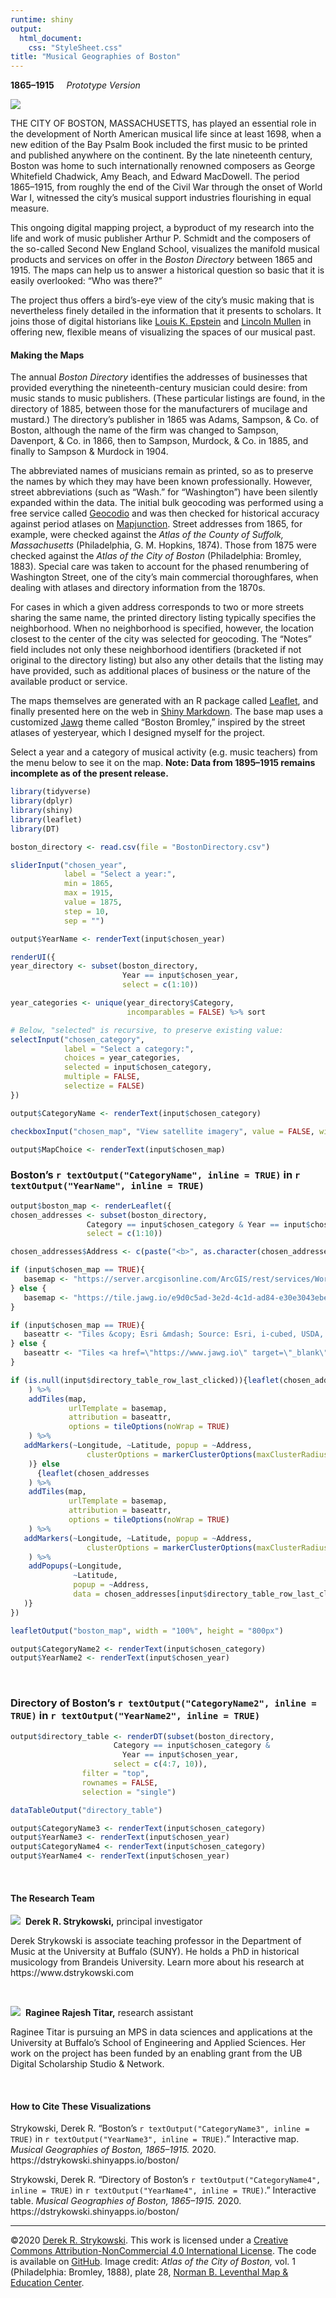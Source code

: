 ```yaml
---
runtime: shiny
output:
  html_document:
    css: "StyleSheet.css"
title: "Musical Geographies of Boston"
---
```


**1865–1915** &nbsp;      &nbsp; *Prototype Version*

![](Bromley1888Banner.jpg)

THE CITY OF BOSTON, MASSACHUSETTS, has played an essential role in the development of North American musical life since at least 1698, when a new edition of the Bay Psalm Book included the first music to be printed and published anywhere on the continent. By the late nineteenth century, Boston was home to such internationally renowned composers as George Whitefield Chadwick, Amy Beach, and Edward MacDowell. The period 1865–1915, from roughly the end of the Civil War through the onset of World War I, witnessed the city’s musical support industries flourishing in equal measure.

This ongoing digital mapping project, a byproduct of my research into the life and work of music publisher Arthur P. Schmidt and the composers of the so-called Second New England School, visualizes the manifold musical products and services on offer in the *Boston Directory* between 1865 and 1915. The maps can help us to answer a historical question so basic that it is easily overlooked: “Who was there?” 

The project thus offers a bird’s-eye view of the city’s music making that is nevertheless finely detailed in the information that it presents to scholars. It joins those of digital historians like [Louis K. Epstein](https://musicalgeography.org/) and [Lincoln Mullen](https://lincolnmullen.com) in offering new, flexible means of visualizing the spaces of our musical past.

#### Making the Maps

The annual *Boston Directory* identifies the addresses of businesses that provided everything the nineteenth-century musician could desire: from music stands to music publishers. (These particular listings are found, in the directory of 1885, between those for the manufacturers of mucilage and mustard.) The directory’s publisher in 1865 was Adams, Sampson, & Co. of Boston, although the name of the firm was changed to Sampson, Davenport, & Co. in 1866, then to Sampson, Murdock, & Co. in 1885, and finally to Sampson & Murdock in 1904.

The abbreviated names of musicians remain as printed, so as to preserve the names by which they may have been known professionally. However, street abbreviations (such as “Wash.” for “Washington”) have been silently expanded within the data. The initial bulk geocoding was performed using a free service called [Geocodio](https://www.geocod.io/upload/) and was then checked for historical accuracy against period atlases on [Mapjunction](https://www.mapjunction.com). Street addresses from 1865, for example, were checked against the *Atlas of the County of Suffolk, Massachusetts* (Philadelphia, G. M. Hopkins, 1874). Those from 1875 were checked against the *Atlas of the City of Boston* (Philadelphia: Bromley, 1883). Special care was taken to account for the phased renumbering of Washington Street, one of the city’s main commercial thoroughfares, when dealing with atlases and directory information from the 1870s. 

For cases in which a given address corresponds to two or more streets sharing the same name, the printed directory listing typically specifies the neighborhood.  When no neighborhood is specified, however, the location closest to the center of the city was selected for geocoding. The "Notes" field includes not only these neighborhood identifiers (bracketed if not original to the directory listing) but also any other details that the listing may have provided, such as additional places of business or the nature of the available product or service.

The maps themselves are generated with an R package called [Leaflet](https://rstudio.github.io/leaflet/), and finally presented here on the web in [Shiny Markdown](https://shiny.rstudio.com/articles/rmarkdown.html). The base map uses a customized [Jawg](https://www.jawg.io) theme called “Boston Bromley,” inspired by the street atlases of yesteryear, which I designed myself for the project.

Select a year and a category of musical activity (e.g. music teachers) from the menu below to see it on the map. **Note: Data from 1895–1915 remains incomplete as of the present release.**


```r

library(tidyverse)
library(dplyr)
library(shiny)
library(leaflet)
library(DT)

boston_directory <- read.csv(file = "BostonDirectory.csv")

sliderInput("chosen_year", 
            label = "Select a year:",
            min = 1865,
            max = 1915,
            value = 1875,
            step = 10,
            sep = "")

output$YearName <- renderText(input$chosen_year)

renderUI({
year_directory <- subset(boston_directory,
                         Year == input$chosen_year,
                         select = c(1:10))

year_categories <- unique(year_directory$Category,
                          incomparables = FALSE) %>% sort

# Below, "selected" is recursive, to preserve existing value:
selectInput("chosen_category", 
            label = "Select a category:", 
            choices = year_categories, 
            selected = input$chosen_category, 
            multiple = FALSE, 
            selectize = FALSE)
})

output$CategoryName <- renderText(input$chosen_category)

checkboxInput("chosen_map", "View satellite imagery", value = FALSE, width = NULL)

output$MapChoice <- renderText(input$chosen_map)
```

### Boston’s `r textOutput("CategoryName", inline = TRUE)`  in `r textOutput("YearName", inline = TRUE)`

```r
output$boston_map <- renderLeaflet({
chosen_addresses <- subset(boston_directory, 
                 Category == input$chosen_category & Year == input$chosen_year,
                 select = c(1:10))

chosen_addresses$Address <- c(paste("<b>", as.character(chosen_addresses$Name), "</b></br>", as.character(chosen_addresses$Street), "</b></br>", as.character(chosen_addresses$Notes)))

if (input$chosen_map == TRUE){
   basemap <- "https://server.arcgisonline.com/ArcGIS/rest/services/World_Imagery/MapServer/tile/{z}/{y}/{x}"
} else {
   basemap <- "https://tile.jawg.io/e9d0c5ad-3e2d-4c1d-ad84-e30e3043ebe0/{z}/{x}/{y}{r}.png?access-token=Ep5Z3SkaOZ5c87hhekh1r2l6lkWGRh1OckLArxpesT3sxqVMmibg0bTH02JaXsQn"
}

if (input$chosen_map == TRUE){
   baseattr <- "Tiles &copy; Esri &mdash; Source: Esri, i-cubed, USDA, USGS, AEX, GeoEye, Getmapping, Aerogrid, IGN, IGP, UPR-EGP, and the GIS User Community"
} else {
   baseattr <- "Tiles <a href=\"https://www.jawg.io\" target=\"_blank\">&copy; Jawg</a> - <a href=\"https://www.openstreetmap.org\" target=\"_blank\">&copy; OpenStreetMap</a>&nbsp;contributors"
}

if (is.null(input$directory_table_row_last_clicked)){leaflet(chosen_addresses
    ) %>%
    addTiles(map, 
             urlTemplate = basemap, 
             attribution = baseattr, 
             options = tileOptions(noWrap = TRUE)
    ) %>%
   addMarkers(~Longitude, ~Latitude, popup = ~Address, 
                 clusterOptions = markerClusterOptions(maxClusterRadius = 0)
    )} else 
      {leaflet(chosen_addresses
    ) %>%
    addTiles(map, 
             urlTemplate = basemap, 
             attribution = baseattr, 
             options = tileOptions(noWrap = TRUE)
    ) %>%
   addMarkers(~Longitude, ~Latitude, popup = ~Address, 
                 clusterOptions = markerClusterOptions(maxClusterRadius = 0)
    ) %>%
    addPopups(~Longitude, 
              ~Latitude, 
              popup = ~Address, 
              data = chosen_addresses[input$directory_table_row_last_clicked, ]
   )}
})

leafletOutput("boston_map", width = "100%", height = "800px")

output$CategoryName2 <- renderText(input$chosen_category)
output$YearName2 <- renderText(input$chosen_year)

```

&nbsp;  

### Directory of Boston’s `r textOutput("CategoryName2", inline = TRUE)` in `r textOutput("YearName2", inline = TRUE)`

```r
output$directory_table <- renderDT(subset(boston_directory, 
                       Category == input$chosen_category & 
                         Year == input$chosen_year, 
                       select = c(4:7, 10)), 
                filter = "top", 
                rownames = FALSE, 
                selection = "single")

dataTableOutput("directory_table")

output$CategoryName3 <- renderText(input$chosen_category)
output$YearName3 <- renderText(input$chosen_year)
output$CategoryName4 <- renderText(input$chosen_category)
output$YearName4 <- renderText(input$chosen_year)
```

&nbsp;

#### The Research Team
![](Strykowski.jpg)
&nbsp;**Derek R. Strykowski,** principal investigator

Derek Strykowski is associate teaching professor in the Department of Music at the University at Buffalo (SUNY). He holds a PhD in historical musicology from Brandeis University. Learn more about his research at https://www.dstrykowski.com

&nbsp;

![](Titar.jpg)
&nbsp;**Raginee Rajesh Titar,** research assistant

Raginee Titar is pursuing an MPS in data sciences and applications at the University at Buffalo’s School of Engineering and Applied Sciences. Her work on the project has been funded by an enabling grant from the UB Digital Scholarship Studio & Network.

&nbsp;

#### How to Cite These Visualizations
Strykowski, Derek R. “Boston’s `r textOutput("CategoryName3", inline = TRUE)`  in `r textOutput("YearName3", inline = TRUE)`.” Interactive map. *Musical Geographies of Boston, 1865–1915.* 2020. https://dstrykowski.shinyapps.io/boston/

Strykowski, Derek R. “Directory of Boston’s `r textOutput("CategoryName4", inline = TRUE)` in `r textOutput("YearName4", inline = TRUE)`.” Interactive table. *Musical Geographies of Boston, 1865–1915.* 2020. https://dstrykowski.shinyapps.io/boston/

<hr>

©2020 [Derek R. Strykowski](https://dstrykowski.com). This work is licensed under a [Creative Commons Attribution-NonCommercial 4.0 International License](http://creativecommons.org/licenses/by-nc/4.0/). The code is available on [GitHub](https://github.com/dstrykowski/boston). Image credit: *Atlas of the City of Boston,* vol. 1 (Philadelphia: Bromley, 1888), plate 28, [Norman B. Leventhal Map & Education Center](https://collections.leventhalmap.org/search/commonwealth:tt44pv74v).  
&nbsp;  
&nbsp;  
